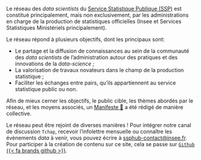 Le réseau des _data scientists_ du [Service Statistique Publique (SSP)](https://www.insee.fr/fr/information/1302192) est constitué principalement, mais non exclusivement, par
les administrations en charge de la production de statistiques officielles
(Insee et Services Statistiques Ministériels principalement). 

Le réseau répond à plusieurs objectifs,
dont les principaux sont:

- Le partage et la diffusion de connaissances au sein de la communauté des _data scientists_ de l'administration autour des pratiques et des innovations de la _data-science_ ;
- La valorisation de travaux novateurs dans le champ de la production statistique ;
- Faciliter les échanges entre pairs, qu'ils appartiennent au service statistique public ou non. 

Afin de mieux cerner les objectifs, le public cible, les thèmes abordés par le réseau, et les moyens associés, un [Manifeste 📜](/manifeste) a été rédigé de manière collective.  

Le réseau peut être rejoint de diverses manières ! Pour intégrer notre canal de discussion `Tchap`, recevoir l'infolettre mensuelle ou connaître les évènements _data_ à venir, vous pouvez écrire à <ssphub-contact@insee.fr>. Pour participer à la création de contenu sur ce site, cela se passe sur [`Github` {{< fa brands github >}}](https://github.com/linogaliana/ssphub).

